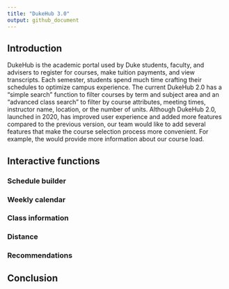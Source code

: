 ```yaml
---
title: "DukeHub 3.0"
output: github_document
---
```


## Introduction
DukeHub is the academic portal used by Duke students, faculty, and advisers to register for courses, make tuition payments, and view transcripts. Each semester, students spend much time crafting their schedules to optimize campus experience. The current DukeHub 2.0 has a “simple search” function to filter courses by term and subject area and an “advanced class search” to filter by course attributes, meeting times, instructor name, location, or the number of units. Although DukeHub 2.0, launched in 2020, has improved user experience and added more features compared to the previous version, our team would like to add several features that make the course selection process more convenient. For example, the  would provide more information about our course load. 

## Interactive functions

### Schedule builder
### Weekly calendar
### Class information
### Distance
### Recommendations

## Conclusion
